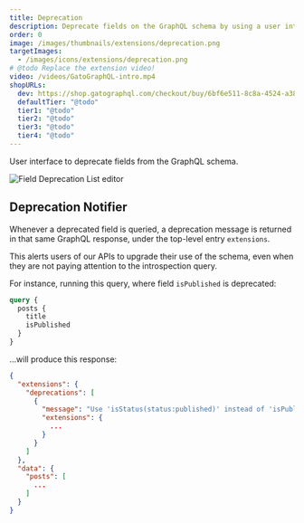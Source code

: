 ```yaml
---
title: Deprecation
description: Deprecate fields on the GraphQL schema by using a user interface, without the need to deploy any code.
order: 0
image: /images/thumbnails/extensions/deprecation.png
targetImages:
  - /images/icons/extensions/deprecation.png
# @todo Replace the extension video!
video: /videos/GatoGraphQL-intro.mp4
shopURLs:
  dev: https://shop.gatographql.com/checkout/buy/6bf6e511-8c8a-4524-a382-62f5b43463b4
  defaultTier: "@todo"
  tier1: "@todo"
  tier2: "@todo"
  tier3: "@todo"
  tier4: "@todo"
---
```


User interface to deprecate fields from the GraphQL schema.

![Field Deprecation List editor](/assets/extensions/upstream-pro/field-deprecation-list.png "Field Deprecation List editor")

## Deprecation Notifier

Whenever a deprecated field is queried, a deprecation message is returned in that same GraphQL response, under the top-level entry `extensions`.

This alerts users of our APIs to upgrade their use of the schema, even when they are not paying attention to the introspection query.

For instance, running this query, where field `isPublished` is deprecated:

```graphql
query {
  posts {
    title
    isPublished
  }
}
```

...will produce this response:

```json
{
  "extensions": {
    "deprecations": [
      {
        "message": "Use 'isStatus(status:published)' instead of 'isPublished'",
        "extensions": {
          ...
        }
      }
    ]
  },
  "data": {
    "posts": [
      ...
    ]
  }
}
```

